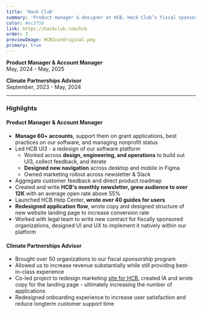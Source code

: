 ```yaml
---
title: 'Hack Club'
summary: 'Product manager & designer at HCB, Hack Club’s fiscal sponsorship program. Building tools for the next generation of nonprofits around the world.'
color: #ec3750
link: https://hackclub.com/hcb
order: 3
previewImage: HCBIconOriginal.png
primary: true
---
```


**Product Manager & Account Manager**\
May, 2024 - May, 2025

**Climate Partnerships Advisor**\
September, 2023 - May, 2024

---

### Highlights

#### Product Manager & Account Manager

- **Manage 60+ accounts**, support them on grant applications, best practices on our software, and managing nonprofit status
- Led HCB UI3 - a redesign of our software platform
  - Worked across **design, engineering, and operations** to build out UI3, collect feedback, and iterate
  - **Designed new navigation** across desktop and mobile in Figma
  - Owned marketing rollout across newsletter & Slack
- Aggregate customer feedback and direct product roadmap
- Created and write **HCB's monthly newsletter, grew audience to over 12K** with an average open rate above 55%
- Launched HCB Help Center, **wrote over 40 guides for users**
- **Redesigned application flow**, wrote copy and designed structure of new website landing page to increase conversion rate
- Worked with legal team to write new contract for fiscally sponsored organizations, designed UI and UX to implement it natively within our platform

#### Climate Partnerships Advisor

- Brought over 50 organizations to our fiscal sponsorship program
- Allowed us to increase revenue substantially while still providing best-in-class experience
- Co-led project to redesign marketing [site for HCB](https://hackclub.com/fiscal-sponsorship/), created IA and wrote copy for the landing page - ultimately increasing the number of applications
- Redesigned onboarding experience to increase user satisfaction and reduce longterm customer support time

